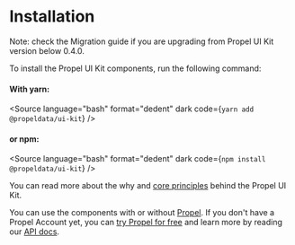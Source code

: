
<Meta title="Getting started/Installation" />

# Installation

Note: check the <LinkTo kind="Getting started/Migration guide" story="overview">Migration guide</LinkTo> if you are
upgrading from Propel UI Kit version below 0.4.0.

To install the Propel UI Kit components, run the following command:

#### With yarn:

<Source
  language="bash"
  format="dedent"
  dark
  code={`
    yarn add @propeldata/ui-kit
  `}
/>

#### or npm:

<Source
  language="bash"
  format="dedent"
  dark
  code={`
    npm install @propeldata/ui-kit
  `}
/>

You can read more about the why and [core principles](../?path=/docs/getting-started-overview--overview#core-principles)
behind the Propel UI Kit.

You can use the components with or without [Propel](https://www.propeldata.com/). If you don't have a Propel Account
yet, you can [try Propel for free](https://propeldata.com/get-started) and learn more by reading our
[API docs](https://propeldata.com/docs).
